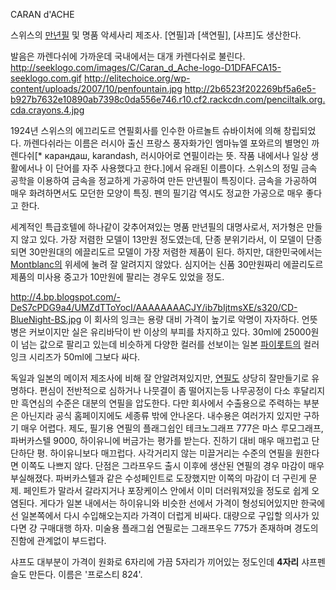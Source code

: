 CARAN d'ACHE

스위스의 [[만년필]] 및 명품 악세사리 제조사. [연필]과 [색연필], [샤프]도 생산한다.

발음은 까렌다쉬에 가까운데 국내에서는 대개 카렌다쉬로 불린다.
http://seeklogo.com/images/C/Caran_d_Ache-logo-D1DFAFCA15-seeklogo.com.gif
http://elitechoice.org/wp-content/uploads/2007/10/penfountain.jpg
http://2b6523f202269bf5a6e5-b927b7632e10890ab7398c0da556e746.r10.cf2.rackcdn.com/penciltalk.org.cda.crayons.4.jpg

1924년 스위스의 에끄리도르 연필회사를 인수한 아르놀트 슈바이처에 의해 창립되었다. 까렌다쉬라는 이름은 러시아 출신 프랑스 풍자화가인 엠마뉴엘 포와르의 별명인 까렌다쉬[* карандаш, karandash, 러시아어로 연필이라는 뜻. 작품 내에서나 일상 생활에서나 이 단어를  자주 사용했다고 한다.]에서 유래된 이름이다.  스위스의 정밀 금속 공학을 이용하여 금속을 정교하게 가공하여 만든 만년필이 특징이다. 금속을 가공하여 매우 화려하면서도 모던한 모양이 특징.  펜의 필기감 역시도 정교한 가공으로 매우 좋다고 한다.

세계적인 특급호텔에 하나같이 갖추어져있는 명품 만년필의 대명사로서, 저가형은 만들지 않고 있다. 가장 저렴한 모델이 13만원 정도였는데, 단종 분위기라서, 이 모델이 단종되면 30만원대의 에끌리도르 모델이 가장 저렴한 제품이 된다. 하지만, 대한민국에서는 [[Montblanc]]의 위세에 눌려 잘 알려지지 않았다. 심지어는 신품 30만원짜리 에끌리도르 제품의 미사용 중고가 10만원에 팔리는 경우도 있었을 정도.

http://4.bp.blogspot.com/-DeS7cPDG9a4/UMZdTToYocI/AAAAAAAACJY/ib7bIjtmsXE/s320/CD-BlueNight-BS.jpg
이 회사의 잉크는 용량 대비 가격이 높기로 악명이 자자하다. 언뜻 병은 커보이지만 실은 유리바닥이 반 이상의 부피를 차지하고 있다. 30ml에 25000원이 넘는 값으로 팔리고 있는데 비슷하게 다양한 컬러를 선보이는 일본 [[파이롯트]]의 컬러 잉크 시리즈가 50ml에 그보다 싸다.

독일과 일본의 메이저 제조사에 비해 잘 안알려져있지만, [[연필]]도 상당히 잘만들기로 유명하다. 편심이 전반적으로 심하거나 나뭇결이 좀 떨어지는등 나무공정이 다소 후달리지만 흑연심의 수준은 대분의 연필을 압도한다. 다만 회사에서 수출용으로 주력하는 부분은 아닌지라 공식 홈페이지에도 세종류 밖에 안나온다. 내수용은 여러가지 있지만 구하기 매우 어렵다.
제도, 필기용 연필의 플래그쉽인 테크노그래프 777은 마스 루모그래프, 파버카스텔 9000, 하이유니에 버금가는 평가를 받는다. 진하기 대비 매우 매끄럽고 단단하단 평. 하이유니보다 매끄럽다. 사각거리지 않는 미끌거리는 수준의 연필을 원한다면 이쪽도 나쁘지 않다. 단점은 그라프우드 출시 이후에 생산된 연필의 경우 마감이 매우 부실해졌다. 파버카스텔과 같은 수성페인트로 도장했지만 이쪽의 마감이 더 구린게 문제. 페인트가 말라서 갈라지거나 포장케이스 안에서 이미 더러워져있을 정도로 쉽게 오염된다. 게다가 일본 내에서는 하이유니와 비슷한 선에서 가격이 형성되어있지만 한국에선 일본쪽에서 다시 수입해오는지라 가격이 더럽게 비싸다. 대량으로 구입할 의사가 있다면 걍 구매대행 하자.
미술용 플래그쉽 연필로는 그래프우드 775가 존재하며 경도의 진함에 관계없이 부드럽다.

샤프도 대부분이 가격이 원화로 6자리에 가끔 5자리가 끼어있는 정도인데 '''4자리''' 샤프펜슬도 만든다. 이름은 '프로스티 824'.
